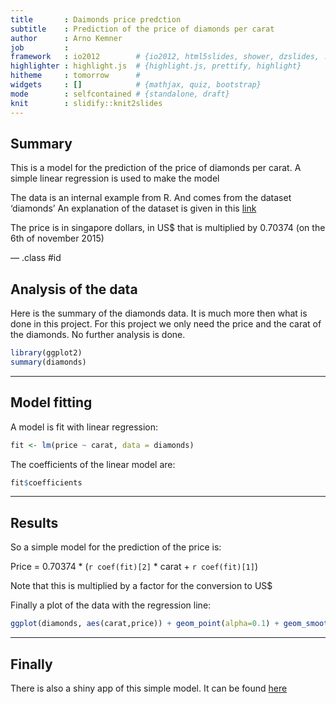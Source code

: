```yaml
---
title       : Daimonds price predction
subtitle    : Prediction of the price of diamonds per carat
author      : Arno Kemner
job         : 
framework   : io2012        # {io2012, html5slides, shower, dzslides, ...}
highlighter : highlight.js  # {highlight.js, prettify, highlight}
hitheme     : tomorrow      # 
widgets     : []            # {mathjax, quiz, bootstrap}
mode        : selfcontained # {standalone, draft}
knit        : slidify::knit2slides
---
```


## Summary

This is a model for the prediction of the price of diamonds per carat.
A simple linear regression is used to make the model

The data is an internal example from R. And comes from the dataset 'diamonds'
An explanation of the dataset is given in this [link](https://vincentarelbundock.github.io/Rdatasets/doc/Ecdat/Diamond.html)

The price is in singapore dollars, in US$ that is multiplied by 0.70374 (on the 6th of november 2015)

--- .class #id 


## Analysis of the data

Here is the summary of the diamonds data. It is much more then what is done in this project. For this project we only need the price and the carat of the diamonds. No further analysis is done.

```r
library(ggplot2)
summary(diamonds)
```

--- 

## Model fitting

A model is fit with linear regression:

```r
fit <- lm(price ~ carat, data = diamonds)
```

The coefficients of the linear model are:

```r
fit$coefficients
```

---

## Results

So a simple model for the prediction of the price is:
  
Price = 0.70374 * (`r coef(fit)[2]` * carat + `r coef(fit)[1]`)
  
Note that this is multiplied by a factor for the conversion to US$

Finally a plot of the data with the regression line:
```r
ggplot(diamonds, aes(carat,price)) + geom_point(alpha=0.1) + geom_smooth(method="lm") 

```

---

## Finally

There is also a shiny app of this simple model.
It can be found [here](https://arnosk.shinyapps.io/diamonds)




